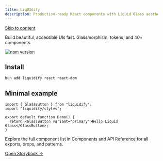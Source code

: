 ```yaml
---
title: LiqUIdify
description: Production-ready React components with Liquid Glass aesthetics.
---
```


<a className="skip-link" href="#main-content">
  Skip to content
</a>

<a id="main-content" />

Build beautiful, accessible UIs fast. Glassmorphism, tokens, and 40+ components.

[![npm version](https://img.shields.io/npm/v/liquidify.svg?label=liquidify)](https://www.npmjs.com/package/liquidify)

## Install

```bash
bun add liquidify react react-dom
```

## Minimal example

```tsx
import { GlassButton } from "liquidify";
import "liquidify/styles";

export default function Demo() {
  return <GlassButton variant="primary">Hello Liquid Glass</GlassButton>;
}
```

Explore the full component list in Components and API Reference for all exports, props, and patterns.

[Open Storybook →](https://liquidify-storybook.vercel.app)
